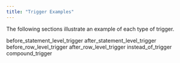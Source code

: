 ```yaml
---
title: "Trigger Examples"
---
```


<div id="trigger_examples" class="registered_link"></div>


The following sections illustrate an example of each type of trigger.

<div class="toctree" data-maxdepth="3">

before_statement_level_trigger after_statement_level_trigger before_row_level_trigger after_row_level_trigger instead_of_trigger compound_trigger

</div>
